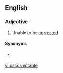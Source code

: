 ==English==

===Adjective===
{{en-adj}}
# Unable to be [[corrected]]

====Synonyms====
* {{sense|unable to be corrected}} {{l|en|incorrigible}}

[[vi:uncorrectable]]